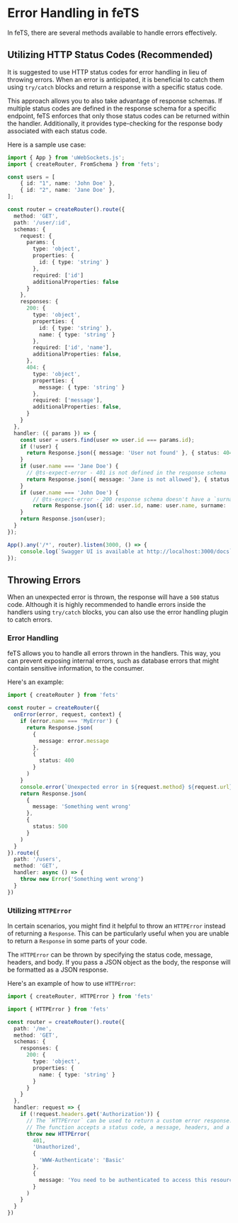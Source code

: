 # Error Handling in feTS

In feTS, there are several methods available to handle errors effectively.

## Utilizing HTTP Status Codes (Recommended)

It is suggested to use HTTP status codes for error handling in lieu of throwing errors. When an
error is anticipated, it is beneficial to catch them using `try/catch` blocks and return a response
with a specific status code.

This approach allows you to also take advantage of response schemas. If multiple status codes are
defined in the response schema for a specific endpoint, feTS enforces that only those status codes
can be returned within the handler. Additionally, it provides type-checking for the response body
associated with each status code.

Here is a sample use case:

```ts
import { App } from 'uWebSockets.js';
import { createRouter, FromSchema } from 'fets';

const users = [
    { id: "1", name: 'John Doe' },
    { id: "2", name: 'Jane Doe' },
];

const router = createRouter().route({
  method: 'GET',
  path: '/user/:id',
  schemas: {
    request: {
      params: {
        type: 'object',
        properties: {
          id: { type: 'string' }
        },
        required: ['id']
        additionalProperties: false
      }
    },
    responses: {
      200: {
        type: 'object',
        properties: {
          id: { type: 'string' },
          name: { type: 'string' }
        },
        required: ['id', 'name'],
        additionalProperties: false,
      },
      404: {
        type: 'object',
        properties: {
          message: { type: 'string' }
        },
        required: ['message'],
        additionalProperties: false,
      }
    }
  },
  handler: ({ params }) => {
    const user = users.find(user => user.id === params.id);
    if (!user) {
      return Response.json({ message: 'User not found' }, { status: 404 });
    }
    if (user.name === 'Jane Doe') {
      // @ts-expect-error - 401 is not defined in the response schema
      return Response.json({ message: 'Jane is not allowed'}, { status: 401 });
    }
    if (user.name === 'John Doe') {
        // @ts-expect-error - 200 response schema doesn't have a `surname` property
        return Response.json({ id: user.id, name: user.name, surname: 'Doe' });
    }
    return Response.json(user);
  }
});

App().any('/*', router).listen(3000, () => {
    console.log(`Swagger UI is available at http://localhost:3000/docs`)
});
```

## Throwing Errors

When an unexpected error is thrown, the response will have a `500` status code. Although it is
highly recommended to handle errors inside the handlers using `try/catch` blocks, you can also use
the error handling plugin to catch errors.

### Error Handling

feTS allows you to handle all errors thrown in the handlers. This way, you can prevent exposing
internal errors, such as database errors that might contain sensitive information, to the consumer.

Here's an example:

```ts
import { createRouter } from 'fets'

const router = createRouter({
  onError(error, request, context) {
    if (error.name === 'MyError') {
      return Response.json(
        {
          message: error.message
        },
        {
          status: 400
        }
      )
    }
    console.error(`Unexpected error in ${request.method} ${request.url}:\n${error.stack}`)
    return Response.json(
      {
        message: 'Something went wrong'
      },
      {
        status: 500
      }
    )
  }
}).route({
  path: '/users',
  method: 'GET',
  handler: async () => {
    throw new Error('Something went wrong')
  }
})
```

### Utilizing `HTTPError`

In certain scenarios, you might find it helpful to throw an `HTTPError` instead of returning a
`Response`. This can be particularly useful when you are unable to return a `Response` in some parts
of your code.

The `HTTPError` can be thrown by specifying the status code, message, headers, and body. If you pass
a JSON object as the body, the response will be formatted as a JSON response.

Here's an example of how to use `HTTPError`:

```ts
import { createRouter, HTTPError } from 'fets'

import { HTTPError } from 'fets'

const router = createRouter().route({
  path: '/me',
  method: 'GET',
  schemas: {
    responses: {
      200: {
        type: 'object',
        properties: {
          name: { type: 'string' }
        }
      }
    }
  },
  handler: request => {
    if (!request.headers.get('Authorization')) {
      // The `HTTPError` can be used to return a custom error response.
      // The function accepts a status code, a message, headers, and a body.
      throw new HTTPError(
        401,
        'Unauthorized',
        {
          'WWW-Authenticate': 'Basic'
        },
        {
          message: 'You need to be authenticated to access this resource.'
        }
      )
    }
  }
})
```
